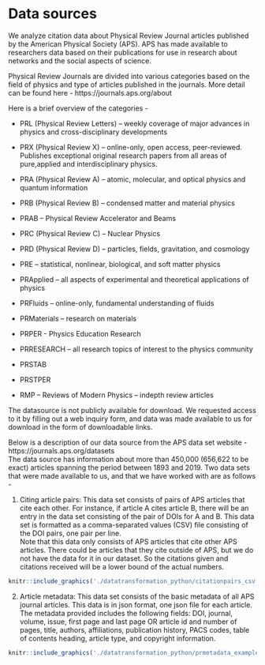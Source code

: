 # Data sources

We analyze citation data about Physical Review Journal articles published by the American Physical Society (APS). APS has made available to researchers data based on their publications for use in research about networks and the social aspects of science.  

Physical Review Journals are divided into various categories based on the field of physics and type of articles published in the journals. More detail can be found here - https://journals.aps.org/about  

Here is a brief overview of the categories - 

* PRL (Physical Review Letters) – weekly coverage of major advances in physics and cross-disciplinary developments

* PRX (Physical Review X) – online-only, open access, peer-reviewed. Publishes exceptional original research papers from all areas of pure,applied and interdisciplinary physics.

* PRA (Physical Review A) – atomic, molecular, and optical physics and quantum information

* PRB (Physical Review B) – condensed matter and material physics

* PRAB – Physical Review Accelerator and Beams

* PRC (Physical Review C) – Nuclear Physics

* PRD (Physical Review D) – particles, fields, gravitation, and cosmology

* PRE – statistical, nonlinear, biological, and soft matter physics

* PRApplied – all aspects of experimental and theoretical applications of physics

* PRFluids – online-only, fundamental understanding of fluids

* PRMaterials – research on materials

* PRPER - Physics Education Research

* PRRESEARCH – all research topics of interest to the physics community

* PRSTAB

* PRSTPER

* RMP – Reviews of Modern Physics – indepth review articles


The datasource is not publicly available for download. We requested access to it by filling out a web inquiry form, and data was made available to us for download in the form of downloadable links.  

Below is a description of our data source from the APS data set website - https://journals.aps.org/datasets  
The data source has information about more than 450,000 (656,622 to be exact) articles spanning the period between 1893 and 2019.  Two data sets that were made available to us, and that we have worked with are as follows -

1) Citing article pairs: This data set consists of pairs of APS articles that cite each other. For instance, if article A cites article B, there will be an entry in the data set consisting of the pair of DOIs for A and B. This data set is formatted as a comma-separated values (CSV) file consisting of the DOI pairs, one pair per line.  
Note that this data only consists of APS articles that cite other APS articles. There could be articles that they cite outside of APS, but we do not have the data for it in our dataset. So the citations given and citations received will be a lower bound of the actual numbers.  


```r
knitr::include_graphics('./datatransformation_python/citationpairs_csv.png')

```

2) Article metadata: This data set consists of the basic metadata of all APS journal articles. This data is in json format, one json file for each article. The metadata provided includes the following fields: DOI, journal, volume, issue, first page and last page OR article id and number of pages, title, authors, affiliations, publication history, PACS codes, table of contents heading, article type, and copyright information.  
```r
knitr::include_graphics('./datatransformation_python/prmetadata_example.png')
```



